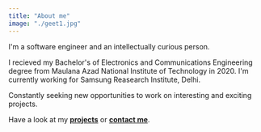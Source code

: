 ```yaml
---
title: "About me"
image: "./geet1.jpg"
---
```



I'm a software engineer and an intellectually curious person.

I recieved my Bachelor's of Electronics and Communications Engineering degree from Maulana Azad National Institute of Technology in 2020.
I'm currently working for Samsung Reasearch Institute, Delhi.

Constantly seeking new opportunities to work on interesting and exciting projects.

Have a look at my <Underlining>[**projects**](#projects)</Underlining> or <Underlining>[**contact me**](#contact)</Underlining>.
